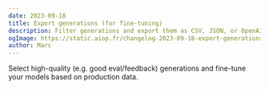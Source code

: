 ```yaml
---
date: 2023-09-18
title: Export generations (for fine-tuning)
description: Filter generations and export them as CSV, JSON, or OpenAI-JSONL
ogImage: https://static.aiop.fr/changelog-2023-09-18-export-generations.gif
author: Marc
---
```



<ChangelogHeader />

Select high-quality (e.g. good eval/feedback) generations and fine-tune your models based on production data.
